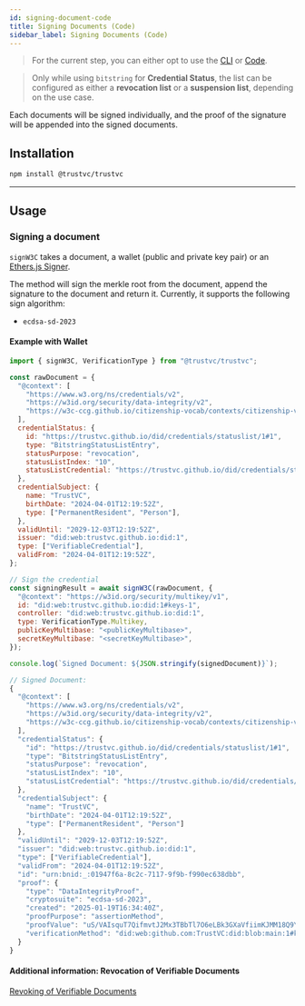 ```yaml
---
id: signing-document-code
title: Signing Documents (Code)
sidebar_label: Signing Documents (Code)
---
```



<Flow />

> For the current step, you can either opt to use the [CLI](/docs/introduction/key-components-of-tradetrust/w3c-vc/signing-documents/signing-document-cli) or [Code](/docs/introduction/key-components-of-tradetrust/w3c-vc/signing-documents/signing-document-code).

> Only while using `bitstring` for **Credential Status**, the list can be configured as either a **revocation list** or a **suspension list**, depending on the use case.

Each documents will be signed individually, and the proof of the signature will be appended into the signed documents.

## Installation

```bash
npm install @trustvc/trustvc
```

---

## Usage

### Signing a document

`signW3C` takes a document, a wallet (public and private key pair) or an [Ethers.js Signer](https://docs.ethers.io/v5/api/signer/).

The method will sign the merkle root from the document, append the signature to the document and return it. Currently, it supports the following sign algorithm:

- `ecdsa-sd-2023`

#### Example with Wallet

```js
import { signW3C, VerificationType } from "@trustvc/trustvc";

const rawDocument = {
  "@context": [
    "https://www.w3.org/ns/credentials/v2",
    "https://w3id.org/security/data-integrity/v2",
    "https://w3c-ccg.github.io/citizenship-vocab/contexts/citizenship-v2.jsonld",
  ],
  credentialStatus: {
    id: "https://trustvc.github.io/did/credentials/statuslist/1#1",
    type: "BitstringStatusListEntry",
    statusPurpose: "revocation",
    statusListIndex: "10",
    statusListCredential: "https://trustvc.github.io/did/credentials/statuslist/1",
  },
  credentialSubject: {
    name: "TrustVC",
    birthDate: "2024-04-01T12:19:52Z",
    type: ["PermanentResident", "Person"],
  },
  validUntil: "2029-12-03T12:19:52Z",
  issuer: "did:web:trustvc.github.io:did:1",
  type: ["VerifiableCredential"],
  validFrom: "2024-04-01T12:19:52Z",
};

// Sign the credential
const signingResult = await signW3C(rawDocument, {
  "@context": "https://w3id.org/security/multikey/v1",
  id: "did:web:trustvc.github.io:did:1#keys-1",
  controller: "did:web:trustvc.github.io:did:1",
  type: VerificationType.Multikey,
  publicKeyMultibase: "<publicKeyMultibase>",
  secretKeyMultibase: "<secretKeyMultibase>",
});

console.log(`Signed Document: ${JSON.stringify(signedDocument)}`);
```

```js
// Signed Document:
{
  "@context": [
    "https://www.w3.org/ns/credentials/v2",
    "https://w3id.org/security/data-integrity/v2",
    "https://w3c-ccg.github.io/citizenship-vocab/contexts/citizenship-v2.jsonld",
  ],
  "credentialStatus": {
    "id": "https://trustvc.github.io/did/credentials/statuslist/1#1",
    "type": "BitstringStatusListEntry",
    "statusPurpose": "revocation",
    "statusListIndex": "10",
    "statusListCredential": "https://trustvc.github.io/did/credentials/statuslist/1"
  },
  "credentialSubject": {
    "name": "TrustVC",
    "birthDate": "2024-04-01T12:19:52Z",
    "type": ["PermanentResident", "Person"]
  },
  "validUntil": "2029-12-03T12:19:52Z",
  "issuer": "did:web:trustvc.github.io:did:1",
  "type": ["VerifiableCredential"],
  "validFrom": "2024-04-01T12:19:52Z",
  "id": "urn:bnid:_:01947f6a-8c2c-7117-9f9b-f990ec638dbb",
  "proof": {
    "type": "DataIntegrityProof",
    "cryptosuite": "ecdsa-sd-2023",
    "created": "2025-01-19T16:34:40Z",
    "proofPurpose": "assertionMethod",
    "proofValue": "uS/VAIsquT7QifmvtJ2Mx3TBbTl7O6eLBk3GXaVfiimKJMM18Q9YQ5+vcGFhXoYfDuZ1Lbue0sgpSrxPGO2hH48UNpEIR5BaAwS1+Cjut+wpXov0rRg5MOLf/uTFLwjn1Luf7vd0bnRxI8zLq5Rv5g==",
    "verificationMethod": "did:web:github.com:TrustVC:did:blob:main:1#keys-1"
  }
}
```

#### Additional information: Revocation of Verifiable Documents

[Revoking of Verifiable Documents](/docs/how-tos/open-attestation/verifiable-documents/dns-did/revoking-document)
